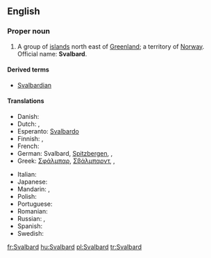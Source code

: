 ==English==

===Proper noun===
{{wikipedia}}
{{en-proper noun}}

# A group of [[island]]s north east of [[Greenland]]; a territory of [[Norway]]. Official name: '''Svalbard'''.

====Derived terms====
* [[Svalbardian]]

====Translations====
{{trans-top|islands north east of Greenland}}
* Danish: {{t-|da|Svalbard}}
* Dutch: {{t-|nl|Svalbard}}, {{t-|nl|Spitsbergen}}
* Esperanto: [[Svalbardo]]
* Finnish: {{t-|fi|Huippuvuoret}}, {{t-|fi|Svalbard}}
* French: {{t+|fr|Svalbard}}
* German: Svalbard, [[Spitzbergen]],  {{t|de|Svalbard|n}},  {{t|de|Spitzbergen|n}}
* Greek: [[Σφάλμπαρ]], [[Σβάλμπαρντ]],  {{t|el|Σφάλμπαρ|m|tr=Sfálbar|sc=Grek}},  {{t|el|Σβάλμπαρντ|m|tr=Sválbard|sc=Grek}}
{{trans-mid}}
* Italian: {{t-|it|Svalbard}}
* Japanese: {{t|ja|スバールバル|tr=Subārubaru|sc=Jpan}}
* Mandarin: {{t|zh|斯瓦爾巴|sc=Hani}},  {{t|zh|斯瓦尔巴|tr=Sīwǎ'ěrbā|sc=Hani}}
* Polish: {{t+|pl|Svalbard}}
* Portuguese: {{t-|pt|Svalbard}}
* Romanian: {{t-|ro|Svalbard|n}}
* Russian: {{t|ru|Свалбард|m|tr=Sválbard|sc=Cyrl}},  {{t|ru|Шпицберген|m|tr=Špicbérgen|sc=Cyrl}}
* Spanish: {{t-|es|Svalbard}}
* Swedish: {{t-|sv|Svalbard}}
{{trans-bottom}}

[[fr:Svalbard]]
[[hu:Svalbard]]
[[pl:Svalbard]]
[[tr:Svalbard]]
